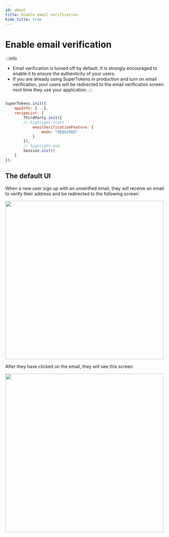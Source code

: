 ```yaml
---
id: about
title: Enable email verification
hide_title: true
---
```



# Enable email verification 

:::info
- Email verification is turned off by default. It is strongly encouraged to enable it to ensure the authenticity of your users.
- If you are already using SuperTokens in production and turn on email verification, your users will be redirected to the email verification screen next time they use your application.
:::

<FrontendSDKTabs>
<TabItem value="reactjs">

```jsx

SuperTokens.init({
    appInfo: {...},
    recipeList: [
        ThirdParty.init({
        // highlight-start
            emailVerificationFeature: {
                mode: "REQUIRED"
            }
        }),
        // highlight-end
        Session.init()
    ]
});
```
</TabItem>
</FrontendSDKTabs>

## The default UI

When a new user sign up with an unverified email, they will receive an email to verify their address and be redirected to the following screen:

<img width="500px" src="/img/emailpassword/verify-email-screen.png" />

After they have clicked on the email, they will see this screen:

<img width="500px" src="/img/emailpassword/email-verification-successful.png" />